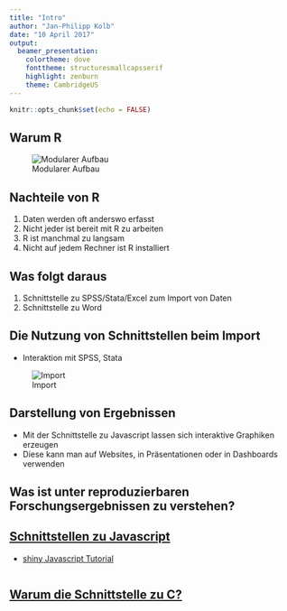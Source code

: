 ```yaml
---
title: "Intro"
author: "Jan-Philipp Kolb"
date: "10 April 2017"
output: 
  beamer_presentation: 
    colortheme: dove
    fonttheme: structuresmallcapsserif
    highlight: zenburn
    theme: CambridgeUS
---
```


```r
knitr::opts_chunk$set(echo = FALSE)
```

## Warum R

![Modularer Aufbau](figure/ModularerAufbau.PNG)


## Nachteile von R

1. Daten werden oft anderswo erfasst
2. Nicht jeder ist bereit mit R zu arbeiten 
3. R ist manchmal zu langsam
4. Nicht auf jedem Rechner ist R installiert


## Was folgt daraus

1. Schnittstelle zu SPSS/Stata/Excel zum Import von Daten
2. Schnittstelle zu Word


## Die Nutzung von Schnittstellen beim Import

- Interaktion mit SPSS, Stata

![Import](figure/Import.PNG)


## Darstellung von Ergebnissen

- Mit der Schnittstelle zu Javascript lassen sich interaktive Graphiken erzeugen
- Diese kann man auf Websites, in Präsentationen oder in Dashboards verwenden


## Was ist unter reproduzierbaren Forschungsergebnissen zu verstehen?


## [Schnittstellen zu Javascript](https://github.com/FrissAnalytics/shinyJsTutorials)

- [shiny Javascript Tutorial](https://www.r-bloggers.com/shiny-javascript-tutorials/)

```r

```

## [Warum die Schnittstelle zu C?](http://dirk.eddelbuettel.com/papers/rcpp_workshop_introduction_user2012.pdf)


